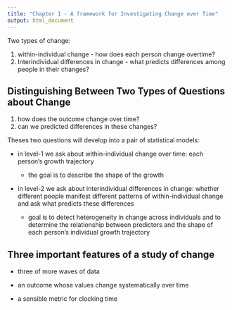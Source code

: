 ```yaml
---
title: "Chapter 1 - A framework for Investigating Change over Time"
output: html_document
---
```


Two types of change:

1.  within-individual change - how does each person change overtime?
2.  Interindividual differences in change - what predicts differences among people in their changes?

## Distinguishing Between Two Types of Questions about Change

1.  how does the outcome change over time?
2.  can we predicted differences in these changes?

Theses two questions will develop into a pair of statistical models:

-   in level-1 we ask about within-individual change over time: each person's growth trajectory

    -   the goal is to describe the shape of the growth

-   in level-2 we ask about interindividual differences in change: whether different people manifest different patterns of within-individual change and ask what predicts these differences

    -   goal is to detect heterogeneity in change across individuals and to determine the relationship between predictors and the shape of each person's individual growth trajectory

## Three important features of a study of change

-   three of more waves of data

-   an outcome whose values change systematically over time

-   a sensible metric for clocking time

